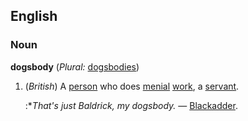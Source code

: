 ==English==
===Noun===
'''dogsbody''' (''Plural:'' [[dogsbodies]])
#(''British'') A [[person]] who does [[menial]] [[work]], a [[servant]].
#:*''That's just Baldrick, my dogsbody.'' &mdash; [[w:Blackadder|Blackadder]].